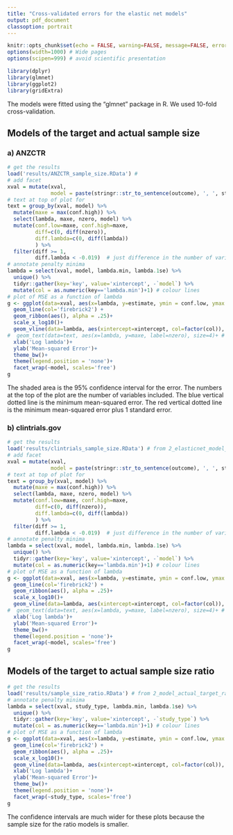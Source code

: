 ---
title: "Cross-validated errors for the elastic net models"
output: pdf_document
classoption: portrait
---

```{r, include=FALSE}
knitr::opts_chunk$set(echo = FALSE, warning=FALSE, message=FALSE, error=FALSE, comment='', dpi=400)
options(width=1000) # Wide pages
options(scipen=999) # avoid scientific presentation

library(dplyr)
library(glmnet)
library(ggplot2)
library(gridExtra)
```

The models were fitted using the "glmnet" package in R.
We used 10-fold cross-validation.

## Models of the target and actual sample size

### a) ANZCTR

```{r}
# get the results
load('results/ANZCTR_sample_size.RData') # 
# add facet
xval = mutate(xval,
              model = paste(stringr::str_to_sentence(outcome), ', ', study_type, sep=''))
# text at top of plot for 
text = group_by(xval, model) %>%
  mutate(maxe = max(conf.high)) %>%
  select(lambda, maxe, nzero, model) %>%
  mutate(conf.low=maxe, conf.high=maxe, 
         diff=c(0, diff(nzero)),
         diff.lambda=c(0, diff(lambda))
         ) %>%
  filter(diff >= 1,
         diff.lambda < -0.019)  # just difference in the number of variables
# annotate penalty minima
lambda = select(xval, model, lambda.min, lambda.1se) %>%
  unique() %>%
  tidyr::gather(key='key', value='xintercept', -`model`) %>%
  mutate(col = as.numeric(key=='lambda.min')+1) # colour lines
# plot of MSE as a function of lambda
g <- ggplot(data=xval, aes(x=lambda, y=estimate, ymin = conf.low, ymax = conf.high)) +
  geom_line(col='firebrick2') +
  geom_ribbon(aes(), alpha = .25)+
  scale_x_log10()+
  geom_vline(data=lambda, aes(xintercept=xintercept, col=factor(col)), lty=2)+ # lambda minima
#  geom_text(data=text, aes(x=lambda, y=maxe, label=nzero), size=4)+ # 
  xlab('Log lambda')+
  ylab('Mean-squared Error')+
  theme_bw()+
  theme(legend.position = 'none')+
  facet_wrap(~model, scales='free')
g
```

The shaded area is the 95% confidence interval for the error.
The numbers at the top of the plot are the number of variables included.
The blue vertical dotted line is the minimum mean-squared error.
The red vertical dotted line is the minimum mean-squared error plus 1 standard error.

### b) clintrials.gov

```{r}
# get the results
load('results/clintrials_sample_size.RData') # from 2_elasticnet_model_samplesize_clintrial.R
# add facet
xval = mutate(xval,
              model = paste(stringr::str_to_sentence(outcome), ', ', study_type, sep=''))
# text at top of plot for 
text = group_by(xval, model) %>%
  mutate(maxe = max(conf.high)) %>%
  select(lambda, maxe, nzero, model) %>%
  mutate(conf.low=maxe, conf.high=maxe, 
         diff=c(0, diff(nzero)),
         diff.lambda=c(0, diff(lambda))
         ) %>%
  filter(diff >= 1,
         diff.lambda < -0.019)  # just difference in the number of variables
# annotate penalty minima
lambda = select(xval, model, lambda.min, lambda.1se) %>%
  unique() %>%
  tidyr::gather(key='key', value='xintercept', -`model`) %>%
  mutate(col = as.numeric(key=='lambda.min')+1) # colour lines
# plot of MSE as a function of lambda
g <- ggplot(data=xval, aes(x=lambda, y=estimate, ymin = conf.low, ymax = conf.high)) +
  geom_line(col='firebrick2') +
  geom_ribbon(aes(), alpha = .25)+
  scale_x_log10()+
  geom_vline(data=lambda, aes(xintercept=xintercept, col=factor(col)), lty=2)+ # lambda minima
#  geom_text(data=text, aes(x=lambda, y=maxe, label=nzero), size=4)+ # 
  xlab('Log lambda')+
  ylab('Mean-squared Error')+
  theme_bw()+
  theme(legend.position = 'none')+
  facet_wrap(~model, scales='free')
g
```


## Models of the target to actual sample size ratio

```{r, fig.width=7, fig.height=4}
# get the results
load('results/sample_size_ratio.RData') # from 2_model_actual_target_ratio.R
# annotate penalty minima
lambda = select(xval, study_type, lambda.min, lambda.1se) %>%
  unique() %>%
  tidyr::gather(key='key', value='xintercept', -`study_type`) %>%
  mutate(col = as.numeric(key=='lambda.min')+1) # colour lines
# plot of MSE as a function of lambda
g <- ggplot(data=xval, aes(x=lambda, y=estimate, ymin = conf.low, ymax = conf.high)) +
  geom_line(col='firebrick2') +
  geom_ribbon(aes(), alpha = .25)+
  scale_x_log10()+
  geom_vline(data=lambda, aes(xintercept=xintercept, col=factor(col)), lty=2)+ # lambda minima
  xlab('Log lambda')+
  ylab('Mean-squared Error')+
  theme_bw()+
  theme(legend.position = 'none')+
  facet_wrap(~study_type, scales='free')
g
```

The confidence intervals are much wider for these plots because the sample size for the ratio models is smaller.

\thispagestyle{empty} 
